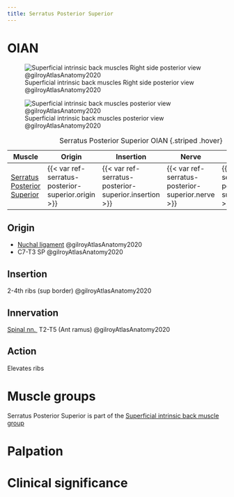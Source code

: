```yaml
---
title: Serratus Posterior Superior
---
```


# OIAN

![Superficial intrinsic back muscles Right side posterior view @gilroyAtlasAnatomy2020](/Alchemy Archive/Anatomy/OIANs/Muscles of the back/images/superficial intrinsic back mm fig3.8 gilroyAtlasAnatomy2020.png)

![Superficial intrinsic back muscles posterior view @gilroyAtlasAnatomy2020](/Alchemy Archive/Anatomy/OIANs/Muscles of the back/images/superficial intrinsic back mm fig3.10a gilroyAtlasAnatomy2020.png)

| Muscle  | Origin  | Insertion | Nerve | Action |
|--------|----------|-----------|-------|--------|
|[Serratus Posterior Superior]({{< var ref-serratus-posterior-superior.path >}}) | {{< var ref-serratus-posterior-superior.origin >}} | {{< var ref-serratus-posterior-superior.insertion >}} | {{< var ref-serratus-posterior-superior.nerve >}} | {{< var ref-serratus-posterior-superior.action >}} |

: Serratus Posterior Superior OIAN {.striped .hover}


## Origin
- [Nuchal ligament]({{< var ref-nuchal-ligament.path >}}) @gilroyAtlasAnatomy2020
- C7-T3 SP @gilroyAtlasAnatomy2020

## Insertion
2-4th ribs (sup border) @gilroyAtlasAnatomy2020

## Innervation
[Spinal nn. ]({{< var ref-spinal-nerves.path >}}) T2-T5 (Ant ramus) @gilroyAtlasAnatomy2020

## Action

Elevates ribs

# Muscle groups
Serratus Posterior Superior is part of the [Superficial intrinsic back muscle group]({{< var ref-oians.path >}})


# Palpation


# Clinical significance